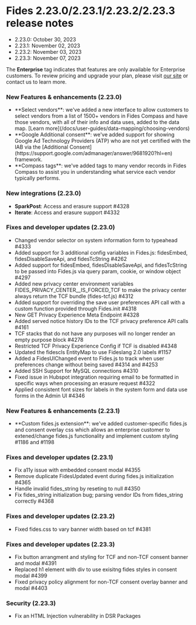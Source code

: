 
# Fides 2.23.0/2.23.1/2.23.2/2.23.3 release notes
- 2.23.0: October 30, 2023
- 2.23.1: November 02, 2023
- 2.23.2: November 03, 2023
- 2.23.3: November 07, 2023

<Callout emoji="" type="info">The **Enterprise** tag indicates that features are only available for Enterprise customers. To review pricing and upgrade your plan, please visit [our site](https://ethyca.com/pricing) or contact us to learn more. </Callout>

### New Features & enhancements (2.23.0)
- <div class="enterprise"/> **Select vendors**: we've added a new interface to allow customers to select vendors from a list of 1500+ vendors in Fides Compass and have those vendors, with all of their info and data uses, added to the data map. [Learn more](/docs/user-guides/data-mapping/choosing-vendors) 
- <div class="enterprise"/> **Google Additional consent**: we've added support for showing Google Ad Technology Providers (ATP) who are not yet certified with the IAB via the [Additional Consent](https://support.google.com/admanager/answer/9681920?hl=en) framework.
- <div class="enterprise"/> **Compass tags**: we've added tags to many vendor records in Fides Compass to assist you in understanding what service each vendor typically performs. 

### New integrations (2.23.0)
- **SparkPost**: Access and erasure support #4328
- **Iterate**: Access and erasure support #4332

### Fixes and developer updates (2.23.0)
- <div class="enterprise"/> Changed vendor selector on system information form to typeahead #4333
- <div class="enterprise"/> Added support for 3 additional config variables in Fides.js: fidesEmbed, fidesDisableSaveApi, and fidesTcString #4262
- <div class="enterprise"/> Added support for fidesEmbed, fidesDisableSaveApi, and fidesTcString to be passed into Fides.js via query param, cookie, or window object #4297
- <div class="enterprise"/> Added new privacy center environment variables FIDES_PRIVACY_CENTER__IS_FORCED_TCF to make the privacy center always return the TCF bundle (fides-tcf.js) #4312
- <div class="enterprise"/> Added support for overriding the save user preferences API call with a custom function provided through Fides.init #4318
- <div class="enterprise"/> New GET Privacy Experience Meta Endpoint #4328
- <div class="enterprise"/> Added served notice history IDs to the TCF privacy preference API calls #4161
- <div class="enterprise"/> TCF stacks that do not have any purposes will no longer render an empty purpose block #4278
- <div class="enterprise"/> Restricted TCF Privacy Experience Config if TCF is disabled #4348
- <div class="enterprise"/> Updated the fidescls EntityMap to use Fideslang 2.0 labels #1157
- Added a FidesUIChanged event to Fides.js to track when user preferences change without being saved #4314 and #4253
- Added SSH Support for MySQL connections #4310
- Fixed issue in Hubspot integration requiring email to be formatted in specific ways when processing an erasure request #4322
- Applied consistent font sizes for labels in the system form and data use forms in the Admin UI #4346

### New Features & enhancements (2.23.1)
- <div class="enterprise"/> **Custom fides.js extension**: we've added customer-specific fides.js and consent overlay css which allows an enterprise customer to extened/change fides.js functionality and implement custom styling #1186 and #1198 

### Fixes and developer updates (2.23.1)
- <div class="enterprise"/> Fix a11y issue with embedded consent modal #4355
- <div class="enterprise"/> Remove duplicate FidesUpdated event during fides.js initialization #4365
- <div class="enterprise"/> Handle invalid fides_string by reseting to null #4350
- <div class="enterprise"/> Fix fides_string initialization bug; parsing vendor IDs from fides_string correctly #4368

### Fixes and developer updates (2.23.2)
- <div class="enterprise"/> Fixed fides.css to vary banner width based on tcf #4381

### Fixes and developer updates (2.23.3)
- <div class="enterprise"/> Fix button arrangment and styling for TCF and non-TCF consent banner and modal #4391
- <div class="enterprise"/> Replaced h1 element with div to use exisitng fides styles in consent modal #4399
- <div class="enterprise"/> Fixed privacy policy alignment for non-TCF consent overlay banner and modal #4403

### Security (2.23.3)
- Fix an HTML Injection vulnerability in DSR Packages